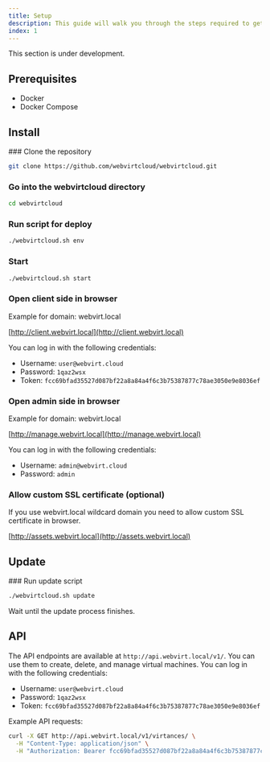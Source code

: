 ```yaml
---
title: Setup
description: This guide will walk you through the steps required to get your cloud platform up and running quickly. Whether you're a seasoned system administrator or a first-time user, this guide is designed to make the installation process as smooth as possible.
index: 1
---
```


<Note title="Warning">This section is under development.</Note>

## Prerequisites

- Docker
- Docker Compose

## Install

<Steps>
### Clone the repository

```bash
git clone https://github.com/webvirtcloud/webvirtcloud.git
```

### Go into the webvirtcloud directory

```bash
cd webvirtcloud
```

### Run script for deploy

```bash
./webvirtcloud.sh env
```

### Start

```bash
./webvirtcloud.sh start
```

### Open client side in browser

Example for domain: webvirt.local

[http://client.webvirt.local](http://client.webvirt.local)

You can log in with the following credentials:

- Username: `user@webvirt.cloud`
- Password: `1qaz2wsx`
- Token: `fcc69bfad35527d087bf22a8a84a4f6c3b75387877c78ae3050e9e8036ef`

### Open admin side in browser

Example for domain: webvirt.local

[http://manage.webvirt.local](http://manage.webvirt.local)

You can log in with the following credentials:

- Username: `admin@webvirt.cloud`
- Password: `admin`

### Allow custom SSL certificate (optional)

If you use webvirt.local wildcard domain you need to allow custom SSL certificate in browser.

[http://assets.webvirt.local](http://assets.webvirt.local)

</Steps>

## Update

<Steps>
### Run update script

```bash
./webvirtcloud.sh update
```

Wait until the update process finishes.

</Steps>

## API

The API endpoints are available at `http://api.webvirt.local/v1/`. You can use them to create, delete, and manage virtual machines. You can log in with the following credentials:

- Username: `user@webvirt.cloud`
- Password: `1qaz2wsx`
- Token: `fcc69bfad35527d087bf22a8a84a4f6c3b75387877c78ae3050e9e8036ef`

Example API requests:

```bash
curl -X GET http://api.webvirt.local/v1/virtances/ \
  -H "Content-Type: application/json" \
  -H "Authorization: Bearer fcc69bfad35527d087bf22a8a84a4f6c3b75387877c78ae3050e9e8036ef"
```
